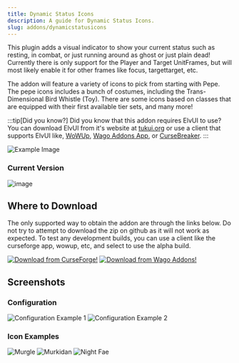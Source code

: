 ```yaml
---
title: Dynamic Status Icons
description: A guide for Dynamic Status Icons.
slug: addons/dynamicstatusicons
---
```



<Background />

This plugin adds a visual indicator to show your current status such as resting, in combat, or just running around as ghost or just plain dead! Currently there is only support for the Player and Target UnitFrames, but will most likely enable it for other frames like focus, targettarget, etc.

The addon will feature a variety of icons to pick from starting with Pepe. The pepe icons includes a bunch of costumes, including the Trans-Dimensional Bird Whistle (Toy). There are some icons based on classes that are equipped with their first available tier sets, and many more!

:::tip[Did you know?]
Did you know that this addon requires ElvUI to use? You can download ElvUI from it's website at [tukui.org](https://tukui.org/elvui) or use a client that supports ElvUI like, [WoWUp](https://wowup.io/), [Wago Addons App](https://addons.wago.io/app), or [CurseBreaker](https://github.com/AcidWeb/CurseBreaker).
:::

<img src="https://cdn-images.repoocreforged.dev/DynamicStatusIcons/Example.png" alt="Example Image" />

### Current Version
<img src="https://img.shields.io/github/v/tag/repooc/ElvUI_DynamicStatusIcons?style=for-the-badge&label=%20" alt="image" data-zoom-off />

## Where to Download
The only supported way to obtain the addon are through the links below. Do not try to attempt to download the zip on github as it will not work as expected. To test any development builds, you can use a client like the curseforge app, wowup, etc, and select to use the alpha build.

<FluidGrid minColumnWidth="20rem">
  <a href="https://www.curseforge.com/wow/addons/dynamic-status-icons-elvui-plugin"><img src="/images/CurseForgeBanner.png" alt="Download from CurseForge!" data-zoom-off /></a>
  <a href="https://addons.wago.io/addons/elvui-dynamicstatusicons"><img src="/images/WagoBanner.png" alt="Download from Wago Addons!" data-zoom-off /></a>
</FluidGrid>

## Screenshots
### Configuration
<FluidGrid minColumnWidth="20rem">
  <img src="https://cdn-images.repoocreforged.dev/DynamicStatusIcons/Example.png" alt="Configuration Example 1" />
  <img src="https://cdn-images.repoocreforged.dev/DynamicStatusIcons/MurgleWithConfig.png" alt="Configuration Example 2" />
</FluidGrid>

### Icon Examples
<FluidGrid minColumnWidth="20rem">
  <img src="https://cdn-images.repoocreforged.dev/DynamicStatusIcons/Murgle.png" alt="Murgle" />
  <img src="https://cdn-images.repoocreforged.dev/DynamicStatusIcons/Murkidan.png" alt="Murkidan" />
  <img src="https://cdn-images.repoocreforged.dev/DynamicStatusIcons/NightFae.png" alt="Night Fae" />
</FluidGrid>
